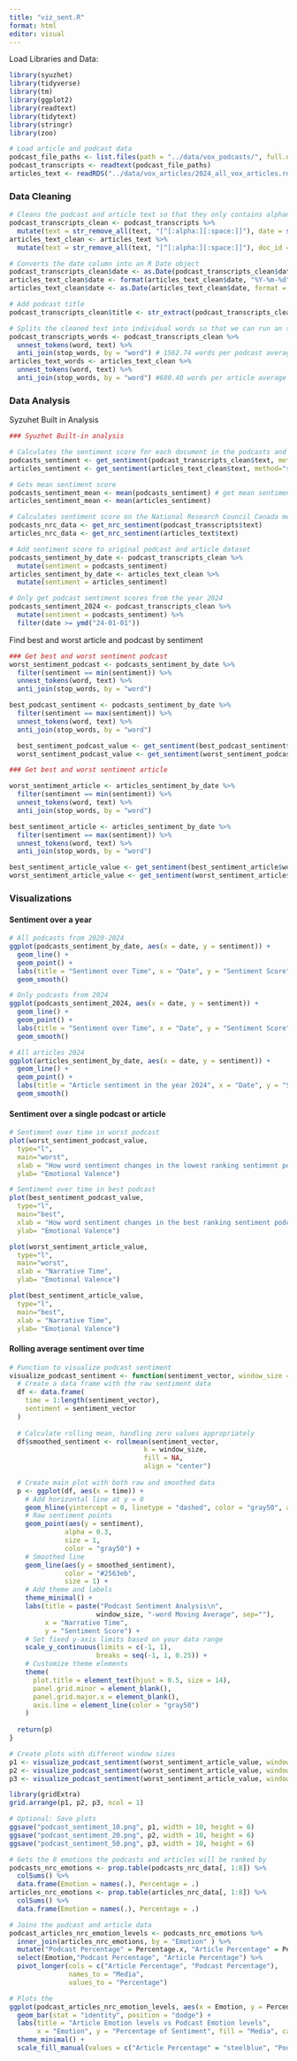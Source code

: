 ```yaml
---
title: "viz_sent.R"
format: html
editor: visual
---
```



Load Libraries and Data:

```r
library(syuzhet)
library(tidyverse)
library(tm)
library(ggplot2)
library(readtext)
library(tidytext)
library(stringr)
library(zoo)

# Load article and podcast data
podcast_file_paths <- list.files(path = "../data/vox_podcasts/", full.names = T, recursive = T)
podcast_transcripts <- readtext(podcast_file_paths)
articles_text <- readRDS("../data/vox_articles/2024_all_vox_articles.rds")
```

### Data Cleaning

```r
# Cleans the podcast and article text so that they only contains alphanumerics and creates a date column
podcast_transcripts_clean <- podcast_transcripts %>%
  mutate(text = str_remove_all(text, "[^[:alpha:][:space:]]"), date = str_extract(doc_id, "[0-9]*_[0-9]*_[0-9]*"))
articles_text_clean <- articles_text %>%
  mutate(text = str_remove_all(text, "[^[:alpha:][:space:]]"), doc_id = title, date = datetime)

# Converts the date column into an R Date object
podcast_transcripts_clean$date <- as.Date(podcast_transcripts_clean$date,format = "%m_%d_%y")
articles_text_clean$date <- format(articles_text_clean$date, "%Y-%m-%d")
articles_text_clean$date <- as.Date(articles_text_clean$date, format = "%Y-%m-%d")

# Add podcast title
podcast_transcripts_clean$title <- str_extract(podcast_transcripts_clean$doc_id, "\\d+_\\d+_\\d+_\\s*(.*?)\\.docx")

# Splits the cleaned text into individual words so that we can run an sentiment analysis on it
podcast_transcripts_words <- podcast_transcripts_clean %>%
  unnest_tokens(word, text) %>%
  anti_join(stop_words, by = "word") # 1562.74 words per podcast average
articles_text_words <- articles_text_clean %>%
  unnest_tokens(word, text) %>%
  anti_join(stop_words, by = "word") #680.40 words per article average
```

### Data Analysis 

Syzuhet Built in Analysis

```r
### Syuzhet Built-in analysis

# Calculates the sentiment score for each document in the podcasts and articles
podcasts_sentiment <- get_sentiment(podcast_transcripts_clean$text, method="syuzhet") # sentiment per document
articles_sentiment <- get_sentiment(articles_text_clean$text, method="syuzhet") # sentiment per document

# Gets mean sentiment score
podcasts_sentiment_mean <- mean(podcasts_sentiment) # get mean sentiment score
articles_sentiment_mean <- mean(articles_sentiment)

# Calculates sentiment score on the National Research Council Canada metrics
podcasts_nrc_data <- get_nrc_sentiment(podcast_transcripts$text)
articles_nrc_data <- get_nrc_sentiment(articles_text$text)

# Add sentiment score to original podcast and article dataset
podcasts_sentiment_by_date <- podcast_transcripts_clean %>%
  mutate(sentiment = podcasts_sentiment)
articles_sentiment_by_date <- articles_text_clean %>%
  mutate(sentiment = articles_sentiment)

# Only get podcast sentiment scores from the year 2024
podcasts_sentiment_2024 <- podcast_transcripts_clean %>%
  mutate(sentiment = podcasts_sentiment) %>%
  filter(date >= ymd("24-01-01"))
```

Find best and worst article and podcast by sentiment

```r
### Get best and worst sentiment podcast
worst_sentiment_podcast <- podcasts_sentiment_by_date %>%
  filter(sentiment == min(sentiment)) %>%
  unnest_tokens(word, text) %>%
  anti_join(stop_words, by = "word")

best_podcast_sentiment <- podcasts_sentiment_by_date %>%
  filter(sentiment == max(sentiment)) %>%
  unnest_tokens(word, text) %>%
  anti_join(stop_words, by = "word")

  best_sentiment_podcast_value <- get_sentiment(best_podcast_sentiment$word, method="syuzhet")
  worst_sentiment_podcast_value <- get_sentiment(worst_sentiment_podcast$word, method="syuzhet")

### Get best and worst sentiment article

worst_sentiment_article <- articles_sentiment_by_date %>%
  filter(sentiment == min(sentiment)) %>%
  unnest_tokens(word, text) %>%
  anti_join(stop_words, by = "word")

best_sentiment_article <- articles_sentiment_by_date %>%
  filter(sentiment == max(sentiment)) %>%
  unnest_tokens(word, text) %>%
  anti_join(stop_words, by = "word")

best_sentiment_article_value <- get_sentiment(best_sentiment_article$word, method="syuzhet")
worst_sentiment_article_value <- get_sentiment(worst_sentiment_article$word, method="syuzhet")
```

### Visualizations

#### Sentiment over a year

```r
# All podcasts from 2020-2024
ggplot(podcasts_sentiment_by_date, aes(x = date, y = sentiment)) +
  geom_line() +
  geom_point() +
  labs(title = "Sentiment over Time", x = "Date", y = "Sentiment Score") +
  geom_smooth()

# Only podcasts from 2024
ggplot(podcasts_sentiment_2024, aes(x = date, y = sentiment)) +
  geom_line() +
  geom_point() +
  labs(title = "Sentiment over Time", x = "Date", y = "Sentiment Score") +
  geom_smooth()

# All articles 2024
ggplot(articles_sentiment_by_date, aes(x = date, y = sentiment)) +
  geom_line() +
  geom_point() +
  labs(title = "Article sentiment in the year 2024", x = "Date", y = "Sentiment Score") +
  geom_smooth()
```

#### Sentiment over a single podcast or article

```r
# Sentiment over time in worst podcast
plot(worst_sentiment_podcast_value,
  type="l",
  main="worst",
  xlab = "How word sentiment changes in the lowest ranking sentiment podcast",
  ylab= "Emotional Valence")

# Sentiment over time in best podcast
plot(best_sentiment_podcast_value,
  type="l",
  main="best",
  xlab = "How word sentiment changes in the best ranking sentiment podcast",
  ylab= "Emotional Valence")

plot(worst_sentiment_article_value,
  type="l",
  main="worst",
  xlab = "Narrative Time",
  ylab= "Emotional Valence")

plot(best_sentiment_article_value,
  type="l",
  main="best",
  xlab = "Narrative Time",
  ylab= "Emotional Valence")
```
#### Rolling average sentiment over time

```r
# Function to visualize podcast sentiment
visualize_podcast_sentiment <- function(sentiment_vector, window_size = 20) {
  # Create a data frame with the raw sentiment data
  df <- data.frame(
    time = 1:length(sentiment_vector),
    sentiment = sentiment_vector
  )
  
  # Calculate rolling mean, handling zero values appropriately
  df$smoothed_sentiment <- rollmean(sentiment_vector, 
                                  k = window_size, 
                                  fill = NA, 
                                  align = "center")
  
  # Create main plot with both raw and smoothed data
  p <- ggplot(df, aes(x = time)) +
    # Add horizontal line at y = 0
    geom_hline(yintercept = 0, linetype = "dashed", color = "gray50", alpha = 0.5) +
    # Raw sentiment points
    geom_point(aes(y = sentiment), 
              alpha = 0.3, 
              size = 1,
              color = "gray50") +
    # Smoothed line
    geom_line(aes(y = smoothed_sentiment),
              color = "#2563eb",
              size = 1) +
    # Add theme and labels
    theme_minimal() +
    labs(title = paste("Podcast Sentiment Analysis\n", 
                      window_size, "-word Moving Average", sep=""),
         x = "Narrative Time",
         y = "Sentiment Score") +
    # Set fixed y-axis limits based on your data range
    scale_y_continuous(limits = c(-1, 1),
                      breaks = seq(-1, 1, 0.25)) +
    # Customize theme elements
    theme(
      plot.title = element_text(hjust = 0.5, size = 14),
      panel.grid.minor = element_blank(),
      panel.grid.major.x = element_blank(),
      axis.line = element_line(color = "gray50")
    )
  
  return(p)
}

# Create plots with different window sizes
p1 <- visualize_podcast_sentiment(worst_sentiment_article_value, window_size = 10)
p2 <- visualize_podcast_sentiment(worst_sentiment_article_value, window_size = 20)
p3 <- visualize_podcast_sentiment(worst_sentiment_article_value, window_size = 50)

library(gridExtra)
grid.arrange(p1, p2, p3, ncol = 1)

# Optional: Save plots
ggsave("podcast_sentiment_10.png", p1, width = 10, height = 6)
ggsave("podcast_sentiment_20.png", p2, width = 10, height = 6)
ggsave("podcast_sentiment_50.png", p3, width = 10, height = 6)
```


```r
# Gets the 8 emotions the podcasts and articles will be ranked by
podcasts_nrc_emotions <- prop.table(podcasts_nrc_data[, 1:8]) %>%
  colSums() %>%
  data.frame(Emotion = names(.), Percentage = .)
articles_nrc_emotions <- prop.table(articles_nrc_data[, 1:8]) %>%
  colSums() %>%
  data.frame(Emotion = names(.), Percentage = .)

# Joins the podcast and article data
podcast_articles_nrc_emotion_levels <- podcasts_nrc_emotions %>%
  inner_join(articles_nrc_emotions, by = "Emotion" ) %>%
  mutate("Podcast Percentage" = Percentage.x, "Article Percentage" = Percentage.y) %>%
  select(Emotion,"Podcast Percentage", "Article Percentage") %>%
  pivot_longer(cols = c("Article Percentage", "Podcast Percentage"),
               names_to = "Media",
               values_to = "Percentage")

# Plots the 
ggplot(podcast_articles_nrc_emotion_levels, aes(x = Emotion, y = Percentage, fill = Media)) +
  geom_bar(stat = "identity", position = "dodge") +
  labs(title = "Article Emotion levels vs Podcast Emotion levels",
       x = "Emotion", y = "Percentage of Sentiment", fill = "Media", caption = "Emotion levels from NRC Database") +
  theme_minimal() +
  scale_fill_manual(values = c("Article Percentage" = "steelblue", "Podcast Percentage" = "darkorange"))
```